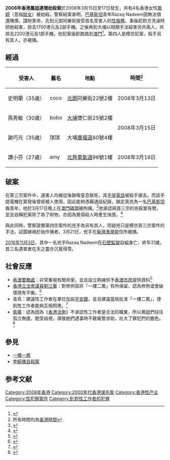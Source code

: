 {{Update|time=2010-12-26}}
{{Expand|time=2016-12-27T05:00:38+00:00}}
'''2008年香港鳳姐連環劫殺案'''於2008年3月15日至17日發生，共有4名香港女性[[一樓一鳳|鳳姐]]（意指[[妓女|妓女]]）被劫殺。警察結案查明，[[巴基斯坦|巴基斯坦]]青年Razaq Nadeem因無法償還賭債，謀財害命，先到元朗同樂街接受首名受害人的[[性交易|性服務]]，事後趁對方洗澡時把她殺害，掠去1700港元及2部手機。之後再到大埔以相類手法殺害另外兩人，共掠去2200港元及1部手機，他犯案後即跑路到[[澳門|澳門]]<ref>{{cite news|title=巴籍鳳姐殺手　連環劫殺鳳姐|date=2017-03-19|url=https://hk.on.cc/hk/bkn/cnt/news/20170319/bkn-20170319060050865-0319_00822_001.html|publisher=[[香港東方日報|香港東方日報]]|archiveurl=https://archive.today/20200801042256/https://hk.on.cc/hk/bkn/cnt/news/20170319/bkn-20170319060050865-0319_00822_001.html|archivedate=2020年8月1日|access-date=2020年8月1日|dead-url=no}}</ref>。第四人是模仿犯案，殺手另有其人，亦被捕。

== 經過 ==
{| class=wikitable width=600
! 受害人 !! 藝名 !! 地點 !! 時間<ref name="utc+8">所有時間均為[[香港時間|香港時間]]</ref>
|-
| 史明蘭（35歲） ||coco|| [[元朗|元朗]]同樂街22號2樓 || 2008年3月13日
|-
| 孫秀敏（30歲） ||bobo|| [[大埔_(香港)|大埔]]懷仁街25號2樓 ||rowspan="2"|2008年3月15日
|-
| 謝巧元（35歲） ||琪琪|| 大埔[[廣福道|廣福道]]80號4樓 
|-
| 譚小芬（27歲） ||amy|| [[北角|北角]][[電氣道|電氣道]]96號1樓 || 2008年3月16日
|}

== 破案 ==
在第三宗案件中，遇害人均被從後鎖喉窒息致死，其[[手提電話|手提電話]]被殺手搶去。而該手提電機在案發後曾經被人使用，因此能夠憑藉通話紀錄，鎖定真兇為一名[[巴基斯坦|巴基斯坦]]裔青年，他於3月17日晚上在[[澳門碼頭|澳門碼頭]]被拘捕。<ref name="st03192">{{cite news |url=http://hk.news.yahoo.com/080317/60/2qrsf.html |title=連環殺手閃電落網 |date=2008年3月19日 |work=[[星島日報|星島日報]] |accessdate=2008年3月19日 |language=zh-hant |archiveurl=https://web.archive.org/web/20080321234523/http://hk.news.yahoo.com/080317/60/2qrsf.html |archivedate=2008年3月21日 |deadurl=yes }}</ref>他承認與首三宗的兇殺案有關，並且自稱犯案除了為了財物，亦因為覺得殺人時產生快感。<ref name="apple03192">{{cite news|url=http://appledaily.atnext.com/template/apple/art_main.cfm?iss_id=20080319&sec_id=4104&subsec_id=11866&art_id=10882790|title=妓女殺手供稱殺人有快感|date=2008年3月19日|work=蘋果日報|accessdate=2008年3月19日|language=zh-hant|deadurl=yes|archiveurl=https://web.archive.org/web/20080321161415/http://www1.appledaily.atnext.com/template/apple/art_main.cfm?iss_id=20080319&sec_id=4104&subsec_id=11866&art_id=10882790|archivedate=2008年3月21日}}</ref>

與此同時，警察證實第四宗案件的兇手為另有其人，而疑兇只是模仿首三宗案件的手法，試圖嫁禍於始作俑者。3月21日，兇手在[[柴灣|柴灣]][[漁灣邨|漁灣邨]]住所被捕。

[[2016年香港#.E9.80.9D.E4.B8.96|2016年11月3日]]，其中一名兇手Razaq Nadeem在[[石壁監獄|石壁監獄]]自縊身亡，終年31歲，首三名遇害者在天之靈亦沉冤得雪。

== 社會反應 ==
*[[香港警務處|香港警務處]]：非常重視有關命案，並且設立熱線供予[[香港市民|香港市民]]提供資料<ref>{{cite news |title=警方重視3宗性工作者被殺案 |url=http://hk.news.yahoo.com/080317/60/2qpz8.html |work=星島日報 |date=2008年3月17日 |accessdate=2008年3月17日 |language=zh-hant |archiveurl=https://web.archive.org/web/20080322022007/http://hk.news.yahoo.com/080317/60/2qpz8.html |archivedate=2008年3月22日 |deadurl=yes }}</ref>
*[[香港立法會議員|香港立法會議員]][[劉江華|劉江華]]：對修例容許「一樓二鳳」有所保留，認為修例或會破壞現有平衡。<ref>{{cite news |title=劉江華：「一樓二」合法化待商榷 |url=http://hk.news.yahoo.com/080323/60/2r3e7.html |work=星島日報 |date=2008年3月24日 |accessdate=2008年3月24日 |language=zh-hant |archiveurl=https://web.archive.org/web/20080704221704/http://hk.news.yahoo.com/080323/60/2r3e7.html |archivedate=2008年7月4日 |deadurl=yes }}</ref>
*青鳥：建議性工作者在單位加設[[平安鐘|平安鐘]]，並且建議當局批准「一樓二鳳」，使到性工作者能夠互相照應。<ref>{{cite news|title=關注性工作團體倡一樓二鳳|url=http://www.appleactionews.com/site/art_main.cfm?&iss_id=20080317&sec_id=6996647&art_id=10875692&dis_type=text&media_id=1|work=蘋果動新聞|date=2008年3月17日|accessdate=2008年3月17日|language=zh-hant}}{{dead link|date=2018年5月 |bot=InternetArchiveBot |fix-attempted=yes }}</ref>
*[[紫藤_(組織)|紫藤]]：認為因為《[[香港法例|香港法例]]》不承認性工作者是合法的職業，所以鳳姐們往往孤立無援，飽受歧視，導致她們遇事時不敢報警求助，壯大了罪犯們的膽色。<ref>{{cite news |title=紫藤：殺手窺準鳳姐怕事 |url=http://hk.news.yahoo.com/080315/12/2qnqm.html |work=星島日報 |date=2008年3月17日 |accessdate=2008年3月17日 |language=zh-hant |archiveurl=https://web.archive.org/web/20080319231442/http://hk.news.yahoo.com/080315/12/2qnqm.html |archivedate=2008年3月19日 |deadurl=yes }}</ref>

== 參見 ==
* [[一樓一鳳|一樓一鳳]]
* [[李婉儀自殺案|李婉儀自殺案]]

== 参考文献 ==
{{reflist}}

[[Category:2008年香港|Category:2008年香港]]
[[Category:2000年代香港谋杀案|Category:2000年代香港谋杀案]]
[[Category:香港性产业|Category:香港性产业]]
[[Category:性犯罪案件|Category:性犯罪案件]]
[[Category:針對性工作者的犯罪|Category:針對性工作者的犯罪]]